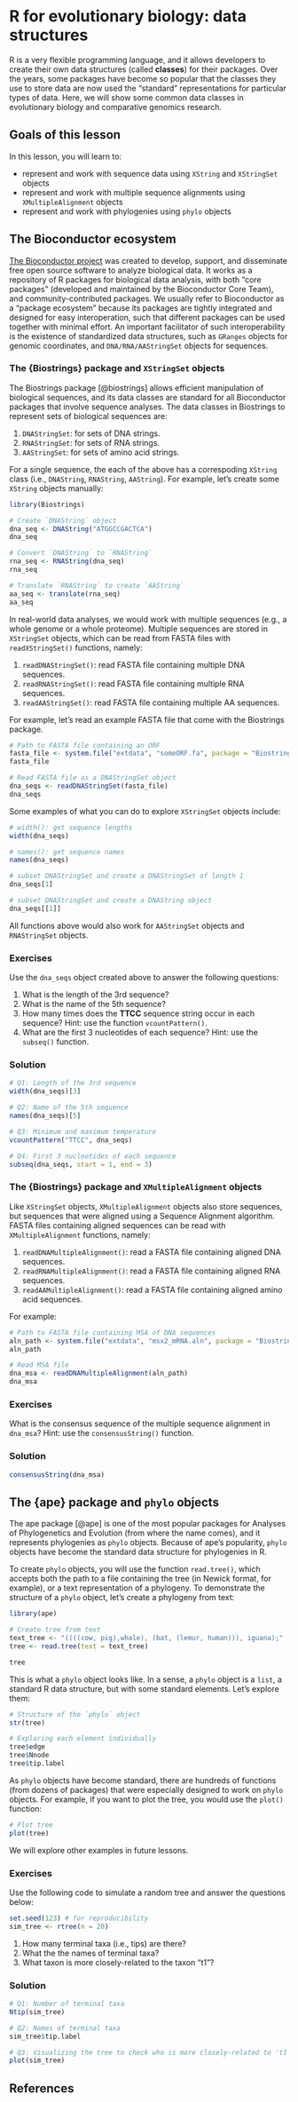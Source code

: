 
# R for evolutionary biology: data structures

R is a very flexible programming language, and it allows developers to
create their own data structures (called **classes**) for their packages.
Over the years, some packages have become so popular that the classes
they use to store data are now used the "standard" representations for
particular types of data. Here, we will show some common data classes in
evolutionary biology and comparative genomics research.

## Goals of this lesson

In this lesson, you will learn to:

- represent and work with sequence data using `XString` and `XStringSet`
objects
- represent and work with multiple sequence alignments 
using `XMultipleAlignment` objects
- represent and work with phylogenies using `phylo` objects

## The Bioconductor ecosystem

[The Bioconductor project](https://bioconductor.org/) was created to develop,
support, and disseminate free open source software to analyze biological data.
It works as a repository of R packages for biological data analysis, with
both "core packages" (developed and maintained by the Bioconductor Core Team),
and community-contributed packages. We usually refer to Bioconductor as a
"package ecosystem" because its packages are tightly integrated and designed
for easy interoperation, such that different packages can be used together
with minimal effort. An important facilitator of such interoperability is
the existence of standardized data structures, such as `GRanges` objects
for genomic coordinates, and `DNA/RNA/AAStringSet` objects for sequences.

### The {Biostrings} package and `XStringSet` objects

The Biostrings package [@biostrings] allows efficient manipulation of 
biological sequences, and its data classes are standard for all Bioconductor
packages that involve sequence analyses. The data classes in Biostrings to
represent sets of biological sequences are:

1. `DNAStringSet`: for sets of DNA strings.
2. `RNAStringSet`: for sets of RNA strings.
3. `AAStringSet`: for sets of amino acid strings.

For a single sequence, the each of the above has a correspoding `XString` class
(i.e., `DNAString`, `RNAString`, `AAString`). For example, let's create some
`XString` objects manually:

```r
library(Biostrings)

# Create `DNAString` object
dna_seq <- DNAString("ATGGCCGACTCA")
dna_seq

# Convert `DNAString` to `RNAString`
rna_seq <- RNAString(dna_seq)
rna_seq

# Translate `RNAString` to create `AAString`
aa_seq <- translate(rna_seq)
aa_seq
```

In real-world data analyses, we would work with multiple sequences (e.g., 
a whole genome or a whole proteome). Multiple sequences are stored 
in `XStringSet` objects, which can be read from FASTA files 
with `readXStringSet()` functions, namely:

1. `readDNAStringSet()`: read FASTA file containing multiple DNA sequences.
2. `readRNAStringSet()`: read FASTA file containing multiple RNA sequences. 
3. `readAAStringSet()`: read FASTA file containing multiple AA sequences.

For example, let's read an example FASTA file that come with the Biostrings
package.

```r
# Path to FASTA file containing an ORF
fasta_file <- system.file("extdata", "someORF.fa", package = "Biostrings")
fasta_file

# Read FASTA file as a DNAStringSet object
dna_seqs <- readDNAStringSet(fasta_file)
dna_seqs
```

Some examples of what you can do to explore `XStringSet` objects include:

```r
# width(): get sequence lengths
width(dna_seqs)

# names(): get sequence names
names(dna_seqs)

# subset DNAStringSet and create a DNAStringSet of length 1
dna_seqs[1]

# subset DNAStringSet and create a DNAString object
dna_seqs[[1]]
```

All functions above would also work for `AAStringSet` objects 
and `RNAStringSet` objects.


::: {.callout-tip}

### Exercises

Use the `dna_seqs` object created above to answer the following questions:

1. What is the length of the 3rd sequence?
2. What is the name of the 5th sequence?
3. How many times does the **TTCC** sequence string occur in each sequence?
Hint: use the function `vcountPattern()`.
4. What are the first 3 nucleotides of each sequence? 
Hint: use the `subseq()` function.

::: {.callout collapse="true" appearance="minimal"}

### Solution

```r
# Q1: Length of the 3rd sequence
width(dna_seqs)[3]

# Q2: Name of the 5th sequence
names(dna_seqs)[5]

# Q3: Minimum and maximum temperature
vcountPattern("TTCC", dna_seqs)

# Q4: First 3 nucleotides of each sequence
subseq(dna_seqs, start = 1, end = 3)
```

:::
:::


### The {Biostrings} package and `XMultipleAlignment` objects

Like `XStringSet` objects, `XMultipleAlignment` objects also store sequences,
but sequences that were aligned using a Sequence Alignment algorithm.
FASTA files containing aligned sequences can be read with 
`XMultipleAlignment` functions, namely:

1. `readDNAMultipleAlignment()`: read a FASTA file containing aligned DNA
sequences.
2. `readRNAMultipleAlignment()`: read a FASTA file containing aligned RNA
sequences.
3. `readAAMultipleAlignment()`: read a FASTA file containing aligned amino acid
sequences.


For example:

```r
# Path to FASTA file containing MSA of DNA sequences
aln_path <- system.file("extdata", "msx2_mRNA.aln", package = "Biostrings")
aln_path

# Read MSA file
dna_msa <- readDNAMultipleAlignment(aln_path)
dna_msa
```


::: {.callout-tip}

### Exercises

What is the consensus sequence of the multiple sequence alignment in `dna_msa`?
Hint: use the `consensusString()` function.

::: {.callout collapse="true" appearance="minimal"}

### Solution

```r
consensusString(dna_msa)
```

:::
:::



## The {ape} package and `phylo` objects

The ape package [@ape] is one of the most popular packages for Analyses
of Phylogenetics and Evolution (from where the name comes), and it
represents phylogenies as `phylo` objects. Because of ape's popularity,
`phylo` objects have become the standard data structure for phylogenies in R.

To create `phylo` objects, you will use the function `read.tree()`, which
accepts both the path to a file containing the tree (in Newick format,
for example), or a text representation of a phylogeny. To demonstrate
the structure of a `phylo` object, let's create a phylogeny from text:

```r
library(ape)

# Create tree from text
text_tree <- "((((cow, pig),whale), (bat, (lemur, human))), iguana);"
tree <- read.tree(text = text_tree)

tree
```

This is what a `phylo` object looks like. In a sense, a `phylo` object is a 
`list`, a standard R data structure, but with some standard elements. Let's
explore them:

```r
# Structure of the `phylo` object
str(tree)

# Exploring each element individually
tree$edge
tree$Nnode
tree$tip.label
```

As `phylo` objects have become standard, there are hundreds of functions
(from dozens of packages) that were especially designed to work on
`phylo` objects. For example, if you want to plot the tree, you would use
the `plot()` function:

```r
# Plot tree
plot(tree)
```

We will explore other examples in future lessons.


::: {.callout-tip}

### Exercises

Use the following code to simulate a random tree and answer the questions below:

```r
set.seed(123) # for reproducibility
sim_tree <- rtree(n = 20)
```

1. How many terminal taxa (i.e., tips) are there?
2. What the the names of terminal taxa?
3. What taxon is more closely-related to the taxon "t1"?


::: {.callout collapse="true" appearance="minimal"}

### Solution

```r
# Q1: Number of terminal taxa
Ntip(sim_tree)

# Q2: Names of terminal taxa
sim_tree$tip.label

# Q3: Visualizing the tree to check who is more closely-related to 't1'
plot(sim_tree)
```

:::
:::


## References {.unnumbered}

